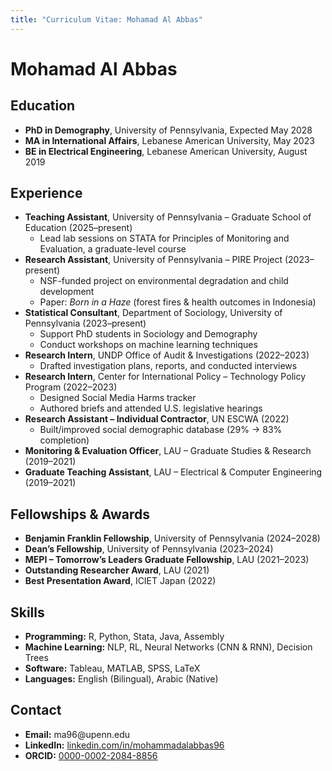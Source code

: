 ```yaml
---
title: "Curriculum Vitae: Mohamad Al Abbas"
---
```


# Mohamad Al Abbas

## Education
- **PhD in Demography**, University of Pennsylvania, Expected May 2028  
- **MA in International Affairs**, Lebanese American University, May 2023 
- **BE in Electrical Engineering**, Lebanese American University, August 2019  

## Experience
- **Teaching Assistant**, University of Pennsylvania – Graduate School of Education (2025–present)  
  - Lead lab sessions on STATA for Principles of Monitoring and Evaluation, a graduate-level course
- **Research Assistant**, University of Pennsylvania – PIRE Project (2023–present)  
  - NSF-funded project on environmental degradation and child development  
  - Paper: *Born in a Haze* (forest fires & health outcomes in Indonesia)  
- **Statistical Consultant**, Department of Sociology, University of Pennsylvania (2023–present)  
  - Support PhD students in Sociology and Demography  
  - Conduct workshops on machine learning techniques  
- **Research Intern**, UNDP Office of Audit & Investigations (2022–2023)  
  - Drafted investigation plans, reports, and conducted interviews  
- **Research Intern**, Center for International Policy – Technology Policy Program (2022–2023)  
  - Designed Social Media Harms tracker  
  - Authored briefs and attended U.S. legislative hearings  
- **Research Assistant – Individual Contractor**, UN ESCWA (2022)  
  - Built/improved social demographic database (29% → 83% completion)  
- **Monitoring & Evaluation Officer**, LAU – Graduate Studies & Research (2019–2021)  
- **Graduate Teaching Assistant**, LAU – Electrical & Computer Engineering (2019–2021)  

## Fellowships & Awards
- **Benjamin Franklin Fellowship**, University of Pennsylvania (2024–2028)  
- **Dean’s Fellowship**, University of Pennsylvania (2023–2024)  
- **MEPI – Tomorrow’s Leaders Graduate Fellowship**, LAU (2021–2023)  
- **Outstanding Researcher Award**, LAU (2021)  
- **Best Presentation Award**, ICIET Japan (2022)  

## Skills
- **Programming:** R, Python, Stata, Java, Assembly  
- **Machine Learning:** NLP, RL, Neural Networks (CNN & RNN), Decision Trees  
- **Software:** Tableau, MATLAB, SPSS, LaTeX  
- **Languages:** English (Bilingual), Arabic (Native)  

## Contact
- **Email:** ma96@upenn.edu  
- **LinkedIn:** [linkedin.com/in/mohammadalabbas96](https://www.linkedin.com/in/mohammadalabbas96)  
- **ORCID:** [0000-0002-2084-8856](https://orcid.org/0000-0002-2084-8856)  
